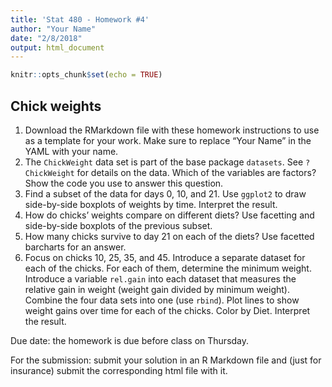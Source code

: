 ```yaml
---
title: 'Stat 480 - Homework #4'
author: "Your Name"
date: "2/8/2018"
output: html_document
---
```


```r
knitr::opts_chunk$set(echo = TRUE)
```

## Chick weights

1. Download the RMarkdown file with these homework instructions to use as a template for your work.
Make sure to replace "Your Name" in the YAML with your name.
2. The `ChickWeight` data set is part of the base package `datasets`. See `?ChickWeight` for details on the data.
Which of the variables are factors? Show the code you use to answer this question.
3. Find a subset of the data for days 0, 10, and 21. Use `ggplot2` to draw side-by-side boxplots of weights by time. Interpret the result.
4. How do chicks' weights compare on different diets? Use facetting and side-by-side boxplots of the previous subset. 
5. How many chicks survive to day 21 on each of the diets? Use facetted barcharts for an answer.
6. Focus on chicks 10, 25, 35, and 45. Introduce a separate dataset for each of the chicks. For each of them, determine the minimum weight. Introduce a variable `rel.gain` into each dataset that measures the relative gain in weight (weight gain divided by minimum weight). 
Combine the four data sets into one (use `rbind`).
Plot lines to show weight gains over time for each of the chicks. Color by Diet. Interpret the result.

Due date: the homework is due before class on Thursday. 

For the submission: submit your solution in an R Markdown file and (just for insurance) submit the corresponding html file with it. 
